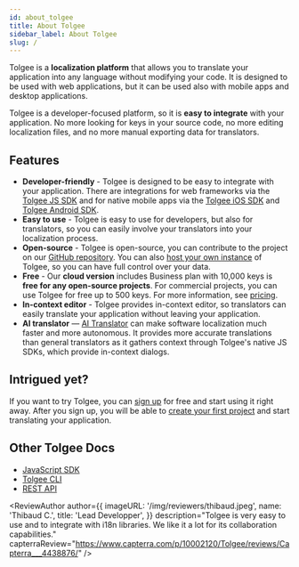 ```yaml
---
id: about_tolgee
title: About Tolgee
sidebar_label: About Tolgee
slug: /
---
```



Tolgee is a **localization platform** that allows you to translate your application into any language without modifying your code.
It is designed to be used with web applications, but it can be used also with mobile apps and desktop applications.

Tolgee is a developer-focused platform, so it is **easy to integrate** with your application.
No more looking for keys in your source code, no more editing localization files, and no more manual exporting data for translators.

## Features

- **Developer-friendly** - Tolgee is designed to be easy to integrate with your application. There are integrations for web frameworks via the [Tolgee JS SDK](/js-sdk) and for native mobile apps via the [Tolgee iOS SDK](/ios-sdk) and [Tolgee Android SDK](/android-sdk).
- **Easy to use** - Tolgee is easy to use for developers, but also for translators, so you can easily involve your translators into your localization process.
- **Open-source** - Tolgee is open-source, you can contribute to the project on our [GitHub repository](https://github.com/tolgee/tolgee-platform). You can also [host your own instance](/platform/self_hosting/getting_started) of Tolgee, so you can have full control over your data.
- **Free** - Our **cloud version** includes Business plan with 10,000 keys is **free for any open-source projects**. For commercial projects, you can use Tolgee for free up to 500 keys. For more information, see [pricing](https://tolgee.io/pricing).
- **In-context editor** - Tolgee provides in-context editor, so translators can easily translate your application without leaving your application.
- **AI translator** — [AI Translator](/platform/translation_process/ai_translator) can make software localization much faster and more autonomous. It provides more accurate translations than general translators as it gathers context through Tolgee's native JS SDKs, which provide in-context dialogs.

## Intrigued yet?

If you want to try Tolgee, you can [sign up](https://app.tolgee.io/sign_up) for free and start using it right away. After you sign up, you will be able to [create your first project](/platform/getting_started/creating_project) and start translating your application.

## Other Tolgee Docs

- [JavaScript SDK](/js-sdk)
- [Tolgee CLI](/tolgee-cli)
- [REST API](/api)

<ReviewAuthor
  author={{
    imageURL: '/img/reviewers/thibaud.jpeg',
    name: 'Thibaud C.',
    title: 'Lead Developper',
  }}
  description="Tolgee is very easy to use and to integrate with i18n libraries. We like it a lot for its collaboration capabilities."
  capterraReview="https://www.capterra.com/p/10002120/Tolgee/reviews/Capterra___4438876/"
/>
